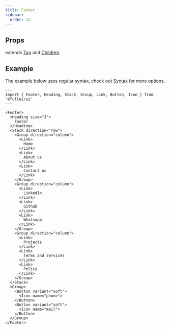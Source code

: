 ```yaml
---
title: Footer
sidebar:
  order: 12
---
```


## Props
extends [Tag](/utility/tag) and [Children](/utility/children).

## Example
The example below uses regular syntax, check out [Syntax](/overview/syntax) for more options.

```astro live
---
import { Footer, Heading, Stack, Group, Link, Button, Icon } from '@fullui/ui'
---

<Footer>
  <Heading size="3">
    Footer
  </Heading>
  <Stack direction="row">
    <Group direction="column">
      <Link>
        Home
      </Link>
      <Link>
        About us
      </Link>
      <Link>
        Contact us
      </Link>
    </Group>
    <Group direction="column">
      <Link>
        LinkedIn
      </Link>
      <Link>
        Github
      </Link>
      <Link>
        Whatsapp
      </Link>
    </Group>
    <Group direction="column">
      <Link>
        Projects
      </Link>
      <Link>
        Terms and services
      </Link>
      <Link>
        Policy
      </Link>
    </Group>
  </Stack>
  <Group>
    <Button variant="soft">
      <Icon name="phone">
    </Button>
    <Button variant="soft">
      <Icon name="mail">
    </Button>
  </Group>
</Footer>
```